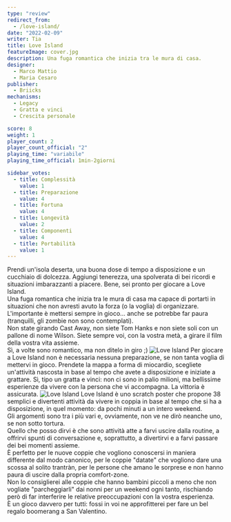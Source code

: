 ```yaml
---
type: "review"
redirect_from:
  - /love-island/
date: "2022-02-09"
writer: Tia
title: Love Island
featureImage: cover.jpg
description: Una fuga romantica che inizia tra le mura di casa.
designer:
  - Marco Mattio
  - Maria Cesaro
publisher:
  - Briicks
mechanisms:
  - Legacy
  - Gratta e vinci
  - Crescita personale

score: 8
weight: 1
player_count: 2
player_count_official: "2"
playing_time: "variabile"
playing_time_official: 1min-2giorni

sidebar_votes:
  - title: Complessità
    value: 1
  - title: Preparazione
    value: 4
  - title: Fortuna
    value: 4
  - title: Longevità
    value: 2
  - title: Componenti
    value: 4
  - title: Portabilità
    value: 1
---
```


<Setting>
  Prendi un'isola deserta, una buona dose di tempo a disposizione e un cucchiaio
  di dolcezza. Aggiungi tenerezza, una spolverata di bei ricordi e situazioni
  imbarazzanti a piacere. Bene, sei pronto per giocare a Love Island.
  <br />
  Una fuga romantica che inizia tra le mura di casa ma capace di portarti in
  situazioni che non avresti avuto la forza (o la voglia) di organizzare.
  <br />
  L'importante è mettersi sempre in gioco... anche se potrebbe far paura
  (tranquilli, gli zombie non sono contemplati).
  <br />
  Non state girando Cast Away, non siete Tom Hanks e non siete soli con un
  pallone di nome Wilson. Siete sempre voi, con la vostra metà, a girare il film
  della vostra vita assieme.
  <br />
  Sì, a volte sono romantico, ma non ditelo in giro ;)
</Setting>

<Spotify playlistId="37i9dQZF1DX7rOY2tZUw1k" />

<img src="./game1.jpg" alt="Love Island" />

<Rules>
  Per giocare a Love Island non è necessaria nessuna preparazione, se non tanta
  voglia di mettervi in gioco. Prendete la mappa a forma di miocardio, scegliete
  un'attività nascosta in base al tempo che avete a disposizione e iniziate a
  grattare. Sì, tipo un gratta e vinci: non ci sono in palio milioni, ma
  bellissime esperienze da vivere con la persona che vi accompagna. La vittoria
  è assicurata.
</Rules>

<img src="./game2.jpg" alt="Love Island" />

<Feedback>
  Love Island è uno scratch poster che propone 38 semplici e divertenti attività
  da vivere in coppia in base al tempo che si ha a disposizione, in quel
  momento: da pochi minuti a un intero weekend.
  <br />
  Gli argomenti sono tra i più vari e, ovviamente, non ve ne dirò neanche uno,
  se non sotto tortura.
  <br />
  Quello che posso dirvi è che sono attività atte a farvi uscire dalla routine,
  a offrirvi spunti di conversazione e, soprattutto, a divertirvi e a farvi
  passare dei bei momenti assieme.
  <br />
  È perfetto per le nuove coppie che vogliono conoscersi in maniera differente
  dal modo canonico, per le coppie "datate" che vogliono dare una scossa al
  solito trantràn, per le persone che amano le sorprese e non hanno paura di
  uscire dalla propria comfort-zone.
  <br />
  Non lo consiglierei alle coppie che hanno bambini piccoli a meno che non
  vogliate "parcheggiarli" dai nonni per un weekend ogni tanto, rischiando però
  di far interferire le relative preoccupazioni con la vostra esperienza.
  <br />
  È un gioco davvero per tutti: fossi in voi ne approfitterei per fare un bel
  regalo boomerang a San Valentino.
  <br />
</Feedback>

<Instagram id="CZwNnU8jZJY" />

<RandomLink
  title="Love Island"
  link="https://www.briicks.com/prodotto/love-island/"
  discount="dudexpress5"
/>

